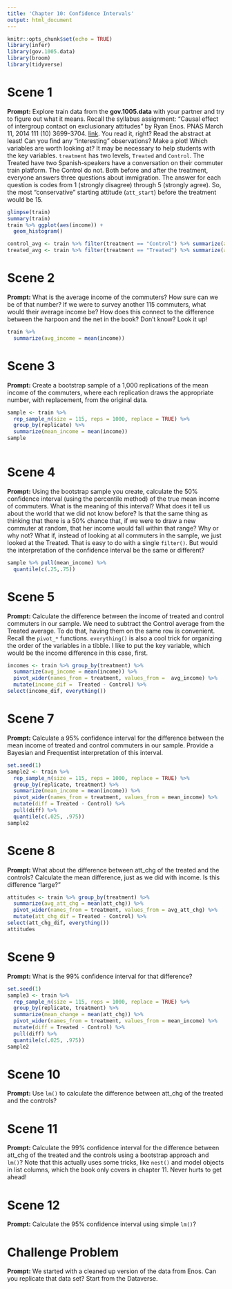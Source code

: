 ```yaml
---
title: 'Chapter 10: Confidence Intervals'
output: html_document
---
```


```r
knitr::opts_chunk$set(echo = TRUE)
library(infer)
library(gov.1005.data)
library(broom)
library(tidyverse)
```

# Scene 1

**Prompt:** Explore train data from the **gov.1005.data** with your partner and try to figure out what it means. Recall the syllabus assignment: "Causal effect of intergroup contact on exclusionary attitudes" by Ryan Enos. PNAS March 11, 2014 111 (10) 3699-3704. [link](https://www.pnas.org/content/pnas/111/10/3699.full.pdf%20). You read it, right? Read the abstract at least! Can you find any "interesting" observations? Make a plot! Which variables are worth looking at? It may be necessary to help students with the key variables. `treatment` has two levels, `Treated` and `Control`. The Treated have two Spanish-speakers have a conversation on their commuter train platform. The Control do not. Both before and after the treatment, everyone answers three questions about immigration. The answer for each question is codes from 1 (strongly disagree) through 5 (strongly agree). So, the most "conservative" starting attitude (`att_start`) before the treatment would be 15.

```r

glimpse(train)
summary(train)
train %>% ggplot(aes(income)) +
  geom_histogram()

control_avg <- train %>% filter(treatment == "Control") %>% summarize(avg = mean(att_chg))
treated_avg <- train %>% filter(treatment == "Treated") %>% summarize(avg = mean(att_chg))

```


# Scene 2

**Prompt:** What is the average income of the commuters? How sure can we be of that number? If we were to survey another 115 commuters, what would their average income be? How does this connect to the difference between the harpoon and the net in the book? Don't know? Look it up!
```r

train %>% 
  summarize(avg_income = mean(income))

```


# Scene 3

**Prompt:** Create a bootstrap sample of a 1,000 replications of the mean income of the commuters, where each replication draws the appropriate number, with replacement, from the original data.

```r
sample <- train %>%
  rep_sample_n(size = 115, reps = 1000, replace = TRUE) %>%
  group_by(replicate) %>% 
  summarize(mean_income = mean(income))
sample
  

```


# Scene 4

**Prompt:** Using the bootstrap sample you create, calculate the 50% confidence interval (using the percentile method) of the true mean income of commuters. What is the meaning of this interval? What does it tell us about the world that we did not know before? Is that the same thing as thinking that there is a 50% chance that, if we were to draw a new commuter at random, that her income would fall within that range? Why or why not? What if, instead of looking at all commuters in the sample, we just looked at the Treated. That is easy to do with a single `filter()`. But would the interpretation of the confidence interval be the same or different?
```r
sample %>% pull(mean_income) %>%
  quantile(c(.25,.75))

```



# Scene 5

**Prompt:**  Calculate  the difference between the income of treated and control commuters in our sample. We need to subtract the Control average from the Treated average. To do that, having them on the same row is convenient. Recall the `pivot_*` functions. `everything()` is also a cool trick for organizing the order of the variables in a tibble. I like to put the key variable, which would be the income difference in this case, first.

```r

incomes <- train %>% group_by(treatment) %>%
  summarize(avg_income = mean(income)) %>%
  pivot_wider(names_from = treatment, values_from =  avg_income) %>%
  mutate(income_dif =  Treated - Control) %>%
select(income_dif, everything())

```


# Scene 7

**Prompt:**  Calculate a 95% confidence interval for the difference between the mean income of treated and control commuters in our sample. Provide a Bayesian and Frequentist interpretation of this interval.
```r
set.seed(1)
sample2 <- train %>%
  rep_sample_n(size = 115, reps = 1000, replace = TRUE) %>%
  group_by(replicate, treatment) %>% 
  summarize(mean_income = mean(income)) %>%
  pivot_wider(names_from = treatment, values_from = mean_income) %>%
  mutate(diff = Treated - Control) %>%
  pull(diff) %>%
  quantile(c(.025, .975))
sample2
```



# Scene 8

**Prompt:**  What about the difference between att_chg of the treated and the controls? Calculate the mean difference, just as we did with income. Is this difference "large?"

```r
attitudes <- train %>% group_by(treatment) %>%
  summarize(avg_att_chg = mean(att_chg)) %>%
  pivot_wider(names_from = treatment, values_from = avg_att_chg) %>%
  mutate(att_chg_dif = Treated - Control) %>%
select(att_chg_dif, everything())
attitudes
```




# Scene 9

**Prompt:** What is the 99% confidence interval for that difference? 
```r
set.seed(1)
sample3 <- train %>%
  rep_sample_n(size = 115, reps = 1000, replace = TRUE) %>%
  group_by(replicate, treatment) %>% 
  summarize(mean_change = mean(att_chg)) %>%
  pivot_wider(names_from = treatment, values_from = mean_income) %>%
  mutate(diff = Treated - Control) %>%
  pull(diff) %>%
  quantile(c(.025, .975))
sample2

```




# Scene 10

**Prompt:** Use `lm()` to calculate the difference between att_chg of the treated and the controls? 


# Scene 11

**Prompt:** Calculate the 99% confidence interval for the difference between att_chg of the treated and the controls using a bootstrap approach and `lm()`? Note that this actually uses some tricks, like `nest()` and model objects in list columns, which the book only covers in chapter 11. Never hurts to get ahead!


# Scene 12

**Prompt:** Calculate the 95% confidence interval using simple `lm()`?


# Challenge Problem

**Prompt:** We started with a cleaned up version of the data from Enos. Can you replicate that data set? Start from the Dataverse.

